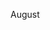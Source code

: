 <includeonly>August</includeonly><noinclude>
{{Documentation}}
<!-- Add categories and interwikis to the /doc subpage, not here! -->
</noinclude>
